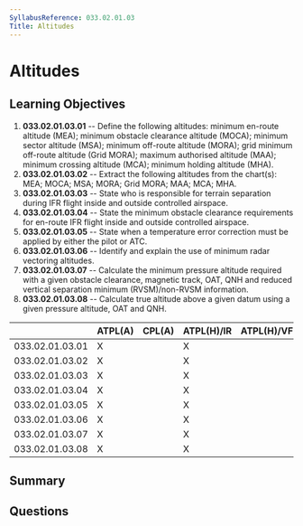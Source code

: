 ```yaml
---
SyllabusReference: 033.02.01.03
Title: Altitudes
---
```


# Altitudes

## Learning Objectives

1. **033.02.01.03.01** -- Define the following altitudes: minimum en-route
   altitude (MEA); minimum obstacle clearance altitude (MOCA); minimum sector
   altitude (MSA); minimum off-route altitude (MORA); grid minimum off-route
   altitude (Grid MORA); maximum authorised altitude (MAA); minimum crossing
   altitude (MCA); minimum holding altitude (MHA).
2. **033.02.01.03.02** -- Extract the following altitudes from the chart(s):
   MEA; MOCA; MSA; MORA; Grid MORA; MAA; MCA; MHA.
3. **033.02.01.03.03** -- State who is responsible for terrain separation during
   IFR flight inside and outside controlled airspace.
4. **033.02.01.03.04** -- State the minimum obstacle clearance requirements for
   en-route IFR flight inside and outside controlled airspace.
5. **033.02.01.03.05** -- State when a temperature error correction must be
   applied by either the pilot or ATC.
6. **033.02.01.03.06** -- Identify and explain the use of minimum radar
   vectoring altitudes.
7. **033.02.01.03.07** -- Calculate the minimum pressure altitude required with
   a given obstacle clearance, magnetic track, OAT, QNH and reduced vertical
   separation minimum (RVSM)/non-RVSM information.
8. **033.02.01.03.08** -- Calculate true altitude above a given datum using a
   given pressure altitude, OAT and QNH.

|                 | ATPL(A) | CPL(A) | ATPL(H)/IR | ATPL(H)/VFR | CPL(H) | IR  | CBIR(A) |
| --------------- | ------- | ------ | ---------- | ----------- | ------ | --- | ------- |
| 033.02.01.03.01 | X       |        | X          |             |        | X   | X       |
| 033.02.01.03.02 | X       |        | X          |             |        | X   | X       |
| 033.02.01.03.03 | X       |        | X          |             |        | X   | X       |
| 033.02.01.03.04 | X       |        | X          |             |        | X   | X       |
| 033.02.01.03.05 | X       |        | X          |             |        | X   | X       |
| 033.02.01.03.06 | X       |        | X          |             |        | X   | X       |
| 033.02.01.03.07 | X       |        | X          |             |        | X   | X       |
| 033.02.01.03.08 | X       |        | X          |             |        | X   | X       |

## Summary

## Questions
